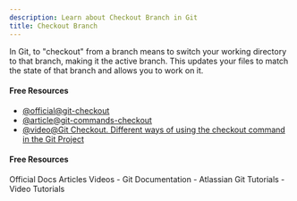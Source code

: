 ```yaml
---
description: Learn about Checkout Branch in Git
title: Checkout Branch
---
```


In Git, to "checkout" from a branch means to switch your working directory to that branch, making it the active branch. This updates your files to match the state of that branch and allows you to work on it.

#### Free Resources

- [@official@git-checkout](https://git-scm.com/docs/git-checkout)
- [@article@git-commands-checkout](https://www.git-tower.com/learn/git/commands/git-checkout)
- [@video@Git Checkout. Different ways of using the checkout command in the Git Project](https://youtu.be/h_PIHOFUYuw?si=tebKCCb5U3ues0Io)

#### Free Resources

<Tabs defaultValue="official">
<TabsList>
<TabsTrigger value="official">Official Docs</TabsTrigger>
<TabsTrigger value="article">Articles</TabsTrigger>
<TabsTrigger value="video">Videos</TabsTrigger>
</TabsList>

<TabsContent value="official">
- <Link href="https://git-scm.com/docs">Git Documentation</Link>
</TabsContent>
<TabsContent value="article">
- <Link href="https://www.atlassian.com/git/tutorials">Atlassian Git Tutorials</Link>
</TabsContent>
<TabsContent value="video">
- <Link href="https://www.youtube.com/results?search_query=git+checkout-branch+tutorial">Video Tutorials</Link>
</TabsContent>
</Tabs>
